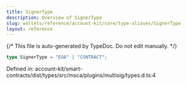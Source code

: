 ```yaml
---
title: SignerType
description: Overview of SignerType
slug: wallets/reference/account-kit/core/type-aliases/SignerType
layout: reference
---
```


{/* This file is auto-generated by TypeDoc. Do not edit manually. */}

```ts
type SignerType = "EOA" | "CONTRACT";
```

Defined in: account-kit/smart-contracts/dist/types/src/msca/plugins/multisig/types.d.ts:4
